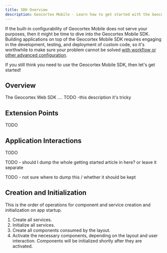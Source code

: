 ```yaml
---
title: SDK Overview
description: Geocortex Mobile - Learn how to get started with the Geocortex Mobile SDK
---
```



If the built-in configurability of Geocortex Mobile does not serve your purposes, then it might be time to dive into the Geocortex Mobile SDK. Building applications on top of the Geocortex Mobile SDK requires engaging in the development, testing, and deployment of custom code, so it's worthwhile to make sure your problem cannot be solved [with workflow or other advanced configuration](overview.mdx#explore-the-use-cases).

If you still think you need to use the Geocortex Mobile SDK, then let's get started!

<DesignerCallout />

## Overview

The Geocortex Web SDK .... TODO -this description it's tricky

## Extension Points

TODO

## Application Interactions

TODO

TODO - should I dump the whole getting started article in here? or leave it separate

TODO - not sure where to dump this / whether it should be kept

## Creation and Initialization

This is the order of operations for component and service creation and initialization on app startup.

1. Create all services.
2. Initialize all services.
3. Create all components consumed by the layout.
4. Activate the necessary components, depending on the layout and user interaction. Components will be initialized shortly after they are activated.
